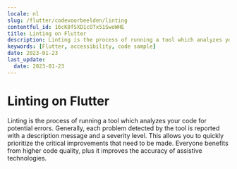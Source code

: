 ```yaml
---
locale: nl
slug: /flutter/codevoorbeelden/linting
contentful_id: 16cK8fSXD1cOTx51SwoWHE
title: Linting on Flutter
description: Linting is the process of running a tool which analyzes your code for potential errors.
keywords: [Flutter, accessibility, code sample]
date: 2023-01-23
last_update:
  date: 2023-01-23
---
```


# Linting on Flutter

Linting is the process of running a tool which analyzes your code for potential errors. Generally, each problem detected by the tool is reported with a description message and a severity level. This allows you to quickly prioritize the critical improvements that need to be made. Everyone benefits from higher code quality, plus it improves the accuracy of assistive technologies.

<CodeSample id="linting" framework="flutter" locale="nl"/>

